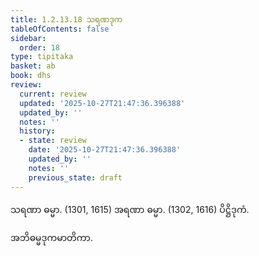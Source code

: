 ```yaml
---
title: 1.2.13.18 သရဏဒုက
tableOfContents: false
sidebar:
  order: 18
type: tipitaka
basket: ab
book: dhs
review:
  current: review
  updated: '2025-10-27T21:47:36.396388'
  updated_by: ''
  notes: ''
  history:
  - state: review
    date: '2025-10-27T21:47:36.396388'
    updated_by: ''
    notes: ''
    previous_state: draft
---
```



<ReviewStatus review={frontmatter.review} showDetails={true} />

<HypothesisAnnotation frontmatter={frontmatter} />

<DynamicBreadcrumb />

<Division number="122" book="dhs" e="ch" v="29" p="15">

<Paragraph number="279" book="dhs">
သရဏာ ဓမ္မာ. (<Emphasis>1301, 1615</Emphasis>)
</Paragraph>

<Paragraph number="280" book="dhs">
အရဏာ ဓမ္မာ. (<Emphasis>1302, 1616</Emphasis>)

</Paragraph>
</Division>

<Paragraph number="281" type="center" book="dhs">
ပိဋ္ဌိဒုကံ.

  
အဘိဓမ္မဒုကမာတိကာ.
</Paragraph>